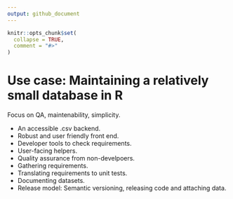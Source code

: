 ```yaml
---
output: github_document
---
```


```r
knitr::opts_chunk$set(
  collapse = TRUE,
  comment = "#>"
)
```

# Use case: Maintaining a relatively small database in R

Focus on QA, maintenability, simplicity.

* An accessible .csv backend.
* Robust and user friendly front end.
* Developer tools to check requirements.
* User-facing helpers.
* Quality assurance from non-develpoers.
* Gathering requirements.
* Translating requirements to unit tests.
* Documenting datasets.
* Release model: Semantic versioning, releasing code and attaching data.
